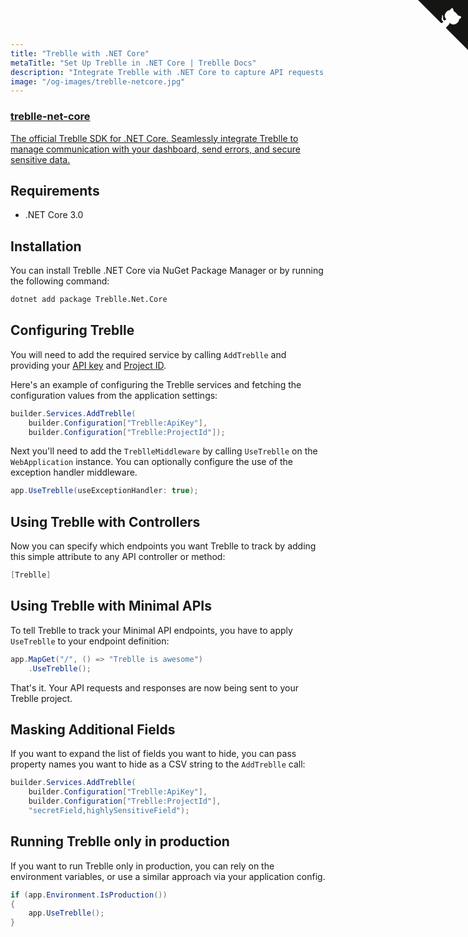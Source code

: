 ```yaml
---
title: "Treblle with .NET Core"
metaTitle: "Set Up Treblle in .NET Core | Treblle Docs"
description: "Integrate Treblle with .NET Core to capture API requests, monitor errors, and improve security. Follow our setup guide to configure Treblle for real-time API insights."
image: "/og-images/treblle-netcore.jpg"
---
```


<div class="max-w-full mx-auto shadow-lg rounded-lg overflow-hidden">
  <a href="https://github.com/Treblle/treblle-net-core" title="View source on GitHub" aria-label="View source on GitHub" class="relative no-underline">
    <div>
      <svg width="80" height="80" viewBox="0 0 250 250" style="fill:#151513; color:#fff; position: absolute; top: 0; border: 0; right: 0;" aria-hidden="true">
        <path d="M0,0 L115,115 L130,115 L142,142 L250,250 L250,0 Z"></path>
        <path d="M128.3,109.0 C113.8,99.7 119.0,89.6 119.0,89.6 C122.0,82.7 120.5,78.6 120.5,78.6 C119.2,72.0 123.4,76.3 123.4,76.3 C127.3,80.9 125.5,87.3 125.5,87.3 C122.9,97.6 130.6,101.9 134.4,103.2" fill="currentColor" style="transform-origin: 130px 106px;" class="octo-arm"></path>
        <path d="M115.0,115.0 C114.9,115.1 118.7,116.5 119.8,115.4 L133.7,101.6 C136.9,99.2 139.9,98.4 142.2,98.6 C133.8,88.0 127.5,74.4 143.8,58.0 C148.5,53.4 154.0,51.2 159.7,51.0 C160.3,49.4 163.2,43.6 171.4,40.1 C171.4,40.1 176.1,42.5 178.8,56.2 C183.1,58.6 187.2,61.8 190.9,65.4 C194.5,69.0 197.7,73.2 200.1,77.6 C213.8,80.2 216.3,84.9 216.3,84.9 C212.7,93.1 206.9,96.0 205.4,96.6 C205.1,102.4 203.0,107.8 198.3,112.5 C181.9,128.9 168.3,122.5 157.7,114.1 C157.9,116.9 156.7,120.9 152.7,124.9 L141.0,136.5 C139.8,137.7 141.6,141.9 141.8,141.8 Z" fill="currentColor" class="octo-body"></path>
      </svg>
    </div>
    <div class="grid grid-cols-4 gap-4 px-2 py-2">
      <div class="col-span-4">
      	<h3 class="text-xl font-semibold">treblle-net-core</h3>
      	<p class="text-sm font-medium">
          The official Treblle SDK for .NET Core. Seamlessly integrate Treblle to manage communication with your dashboard, send errors, and secure sensitive data.
        </p>
      </div>
    </div>
  </a>
</div>

## Requirements

- .NET Core 3.0

## Installation

You can install Treblle .NET Core via NuGet Package Manager or by running the following command:

```bash
dotnet add package Treblle.Net.Core
```

## Configuring Treblle

You will need to add the required service by calling `AddTreblle` and providing your [API key](/treblle/dashboard/#accessing-your-api-key) and [Project ID](/treblle/projects/#project-id).

Here's an example of configuring the Treblle services and fetching the configuration values from the application settings:

```csharp
builder.Services.AddTreblle(
    builder.Configuration["Treblle:ApiKey"],
    builder.Configuration["Treblle:ProjectId"]);
```

Next you'll need to add the `TreblleMiddleware` by calling `UseTreblle` on the `WebApplication` instance.
You can optionally configure the use of the exception handler middleware.

```csharp
app.UseTreblle(useExceptionHandler: true);
```

## Using Treblle with Controllers

Now you can specify which endpoints you want Treblle to track by adding this simple attribute to any API controller or method:

```csharp
[Treblle]
```

## Using Treblle with Minimal APIs

To tell Treblle to track your Minimal API endpoints, you have to apply `UseTreblle` to your endpoint definition:

```csharp
app.MapGet("/", () => "Treblle is awesome")
    .UseTreblle();
```

That's it. Your API requests and responses are now being sent to your Treblle project.

## Masking Additional Fields

If you want to expand the list of fields you want to hide, you can pass property names you want to hide as a CSV string to the `AddTreblle` call:

```csharp
builder.Services.AddTreblle(
    builder.Configuration["Treblle:ApiKey"],
    builder.Configuration["Treblle:ProjectId"],
    "secretField,highlySensitiveField");
```

## Running Treblle only in production

If you want to run Treblle only in production, you can rely on the environment variables, or use a similar approach via your application config.

```csharp
if (app.Environment.IsProduction())
{
    app.UseTreblle();
}
```